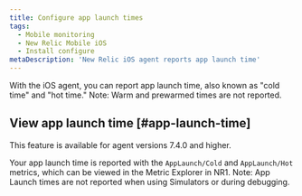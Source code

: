```yaml
---
title: Configure app launch times
tags:
  - Mobile monitoring
  - New Relic Mobile iOS
  - Install configure
metaDescription: 'New Relic iOS agent reports app launch time'
---
```


With the iOS agent, you can report app launch time, also known as "cold time" and "hot time."  Note:  Warm and prewarmed times are not reported.

## View app launch time [#app-launch-time]

<Callout variant="important">
This feature is available for agent versions 7.4.0 and higher.
</Callout>

Your app launch time is reported with the `AppLaunch/Cold` and `AppLaunch/Hot` metrics, which can be viewed in the Metric Explorer in NR1.
Note: App Launch times are not reported when using Simulators or during debugging.

